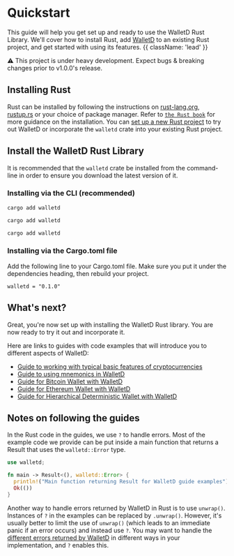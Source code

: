 
# Quickstart  

This guide will help you get set up and ready to use the WalletD Rust Library. 
We'll cover how to install Rust, add [WalletD](https://crates.io/crates/walletd) to an existing Rust project, and get started with using its features. {{ className: 'lead' }}

<Note>
  ⚠️ This project is under heavy development. Expect bugs & breaking changes prior to v1.0.0's release.
</Note>

## Installing Rust

Rust can be installed by following the instructions on [rust-lang.org](https://www.rust-lang.org/tools/install), [rustup.rs](https://rustup.rs) or your choice of package manager. 
Refer to [`the Rust book`](https://doc.rust-lang.org/book/) for more guidance on the installation. 
You can [set up a new Rust project](https://doc.rust-lang.org/book/ch01-02-hello-world.html) to try out WalletD or incorporate the `walletd` crate into your existing Rust project.

## Install the WalletD Rust Library

It is recommended that the `walletd` crate be installed from the command-line in order to ensure you download the latest version of it.

### Installing via the CLI (recommended)

<CodeGroup>

```bash {{ title: 'MacOS' }}
cargo add walletd
```

```bash {{ title: 'Windows' }}
cargo add walletd
```

```bash {{ title: 'Linux' }}
cargo add walletd
```

</CodeGroup>

### Installing via the Cargo.toml file

Add the following line to your Cargo.toml file. Make sure you put it under the dependencies heading, then rebuild your project.
```
walletd = "0.1.0"
```

## What's next?

Great, you're now set up with installing the WalletD Rust library. You are now ready to try it out and incorporate it. 

Here are links to guides with code examples that will introduce you to different aspects of WalletD:

- [Guide to working with typical basic features of cryptocurrencies](/walletd_guide)
- [Guide to using mnemonics in WalletD](/mnemonic_guide)
- [Guide for Bitcoin Wallet with WalletD](/bitcoin_wallet)
- [Guide for Ethereum Wallet with WalletD](/ethereum_wallet)
- [Guide for Hierarchical Deterministic Wallet with WalletD](/hd_key_guide)

## Notes on following the guides


In the Rust code in the guides, we use `?` to handle errors.
Most of the example code we provide can be put inside a main function that returns a Result that uses the `walletd::Error` type. 
 
```rust {{ title: 'Example' }}
use walletd;

fn main -> Result<(), walletd::Error> {
  println!("Main function returning Result for WalletD guide examples");
  Ok(())
}
```

Another way to handle errors returned by WalletD in Rust is to use `unwrap()`.
Instances of `?` in the examples can be replaced by `.unwrap()`.
However, it's usually better to limit the use of `unwrap()` (which leads to an immediate panic if an error occurs) and instead use `?`.
You may want to handle the [different errors returned by WalletD]() in different ways in your implementation, and `?` enables this.

